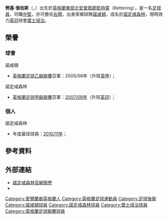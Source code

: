 {{noteTA|G1=足球|G2=FAcup
|T=zh-hans:卢克·钱伯斯; zh-hk:勞基·張伯斯;
|1=zh-hans:卢克; zh-hk:勞基;
|2=zh-hans:钱伯斯; zh-hk:張伯斯;
}}
{{Infobox football biography
|     playername = 勞基·張伯斯<br />''Luke Chambers''
|          image = File:Luke Chambers 2.jpg
|  image_size = 250px
|        caption = 勞基·張伯斯穿上森林的紅色戰衣
|       fullname = Luke Chambers
|         height = {{height|ft=6|in=1}}
|    dateofbirth = {{birth date and age|df=y|1985|9|28}}
|    cityofbirth = [[凱特靈|凱特靈]]
| countryofbirth = [[英格蘭|英格蘭]]
|    currentclub = [[伊普斯维奇城足球俱乐部|葉士域治]]
|     clubnumber = 4
|       position = [[後衛_(足球)|後衛]]
|    youthyears1 = 2001–2003
|    youthclubs1 = [[北安普顿足球俱乐部|諾咸頓]]
|         years1 = 2003–2007
|         clubs1 = [[北安普顿足球俱乐部|諾咸頓]]
|          caps1 = 124 
|         goals1 = 1
|         years2 = 2007–2012
|         clubs2 = [[诺丁汉森林足球俱乐部|諾定咸森林]]
|          caps2 = 205
|         goals2 = 17
|         years3 = 2012–
|         clubs3 = [[伊普斯维奇城足球俱乐部|葉士域治]]
|          caps3 = 132
|         goals3 = 7
|       pcupdate = 2015年4月16日 (四) 14:02 (UTC)
}}
'''勞基·張伯斯'''（{{lang-en|'''Luke Chambers'''}}，{{bd|1985年|9月28日|catidx=Chambers, Luke}}）出生於[[英格蘭|英格蘭]][[英格蘭東|東部]][[北安普敦郡|北安普敦郡]][[凱特靈|凱特靈]]（Kettering），是一名[[足球員|足球員]]，司職[[後衛_(足球)|中堅]]，亦可擔任[[後衛_(足球)|右閘]]，出身家鄉球隊[[北安普顿足球俱乐部|諾咸頓]]，成名於[[诺丁汉森林足球俱乐部|諾定咸森林]]，現時效力[[英冠|英冠]]球會[[伊普斯维奇城足球俱乐部|葉士域治]]。
<!--
==生平==
;諾咸頓
Chambers made his Town debut against [[Mansfield_Town_F.C.|Mansfield]] in 2003. After impressing in the first team for 3 seasons or so, he was named captain by then Northampton manager [[Colin_Calderwood|Colin Calderwood]], who later signed him for [[Nottingham_Forest_F.C.|Nottingham Forest]]. His only goal as a Northampton player came against [[Swansea_City_F.C.|Swansea City]] in October 2006.<ref>{{cite web 
|url=http://news.bbc.co.uk/sport1/hi/football/eng_div_2/6072698.stm
|title=Northampton 1–0 Swansea 
|publisher=[[BBC|BBC]] 
|date=28 October 2006 |accessdate=12 January 2010}}</ref>

;諾定咸森林
Chambers signed for Forest for an undisclosed fee on 30 January 2007, rejoining former Northampton manager [[Colin_Calderwood|Colin Calderwood]]. His league debut came away against [[Bradford_City_F.C.|Bradford City]]. In his first season, he was mainly used as a substitute.

His big break came in the [[2007–08_Football_League|2007–08]] season. Although naturally a centre-back, Chambers was played regularly at right-back as part of a Forest defence that kept a record 24 clean sheets, eventually earning them promotion to the Championship. He scored 8 goals in total, 6 of them in the league. 

On 4 August 2008, Chambers signed a new three-year contract, keeping him at the [[City_Ground|City Ground]] until 2011.

He began the [[2008–09_Football_League_Championship|2008–09]] season again selected at right-back. Criticism was expressed at his ability to fulful that position at Championship level.<ref>http://news.bbc.co.uk/sport1/hi/football/teams/n/nottm_forest/7720044.stm</ref> It wasn't until the arrival of new manager [[Billy_Davies|Billy Davies]] in January 2009 that Chambers was finally selected at centre-back. He shone towards the end of the season, putting on a show of solid displays to help Forest avoid relegation. He scored 2 goals.

He started the [[2009–10_Football_League_Championship|2009–10]] season as he had ended the last and scoring 2 goals in the process. This was not enough to keep him in the team however, and the return of [[Kelvin_Wilson|Kelvin Wilson]] from injury, combined with the presence of [[Chris_Gunter|Chris Gunter]] at right-back, saw Chambers end the season with a limited number of appearances.

Chambers started the 2010–11 season mainly as a substitute, however due to injuries and the poor form of Kelvin Wilson, he was given an opportunity at centre-back. He impressed with consistent performances, keeping Wilson out of the first team and becoming a first choice in the centre of  Forest's defence. He made 45 league starts, scoring 6 goals including two in the 5-1 win over [[Scunthorpe_United_F.C.|Scunthorpe United]]. He was voted Player of the Year for the 2010–11 season.<ref>http://www.nottinghamforest.co.uk/page/NewsDetail/0,,10308~2348106,00.html</ref><ref>http://news.bbc.co.uk/sport1/hi/football/13280011.stm</ref> 

Chambers' outstanding form in the 2010–11 season has resulted in interest from the [[Republic_of_Ireland_national_football_team|Republic of Ireland national team]]. Chambers qualifies through his grandfather{{citation needed|date=May 2011}}. On 5 August 2011, just before the start of the 2011-12 season, he was appointed as Nottingham Forest captain by new manager [[Steve_McClaren|Steve McClaren]].<ref>http://www.nottinghamforest.co.uk/page/NewsDetail/0,,10308~2410243,00.html</ref>
-->

==榮譽==
===球會===
;諾咸頓
*[[英格蘭足球乙級聯賽|英格蘭足球乙級聯賽]]亞軍：2005/06年（升班[[英甲|英甲]]）；

;諾定咸森林
*[[英格蘭足球甲級聯賽|英格蘭足球甲級聯賽]]亞軍：[[2007年至2008年英格蘭足球甲級聯賽|2007/08年]]（升班[[英冠|英冠]]）；

===個人===
;諾定咸森林
*年度最佳球員：[[諾定咸森林2010年至2011年球季|2010/11年]]；

==參考資料==
{{reflist}}

==外部連結==
{{commonscat|Luke Chambers}}
*[https://web.archive.org/web/20110902022130/http://www.nottinghamforest.co.uk/page/ProfilesDetail/0%2C%2C10308~22993%2C00.html 諾定咸森林官網簡歷]
*{{soccerbase|id=34934|name=勞基·張伯斯}}

{{DEFAULTSORT:Chambers, Luke}}
[[Category:愛爾蘭裔英格蘭人|Category:愛爾蘭裔英格蘭人]]
[[Category:英格蘭足球運動員|Category:英格蘭足球運動員]]
[[Category:足球後衛|Category:足球後衛]]
[[Category:諾咸頓球員|Category:諾咸頓球員]]
[[Category:諾定咸森林球員|Category:諾定咸森林球員]]
[[Category:葉士域治球員|Category:葉士域治球員]]
[[Category:英格蘭足球聯賽球員|Category:英格蘭足球聯賽球員]]